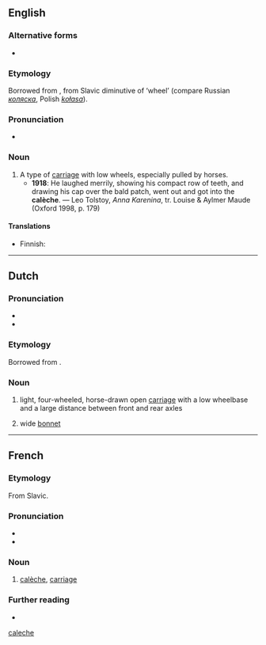 {{also|caleche}}
==English==

===Alternative forms===
* {{l|en|calash}}

===Etymology===
Borrowed from {{bor|en|fr|calèche|notext=1}}, from Slavic diminutive of ‘wheel’ (compare Russian ''[[коляска]]'', Polish ''[[kołasa]]'').

===Pronunciation===
* {{IPA|/kəˈlɛʃ/|lang=en}}

===Noun===
{{en-noun}}

# A type of [[carriage]] with low wheels, especially pulled by horses.
#* '''1918''': He laughed merrily, showing his compact row of teeth, and drawing his cap over the bald patch, went out and got into the '''calèche'''. — Leo Tolstoy, ''Anna Karenina'', tr. Louise & Aylmer Maude (Oxford 1998, p. 179)

====Translations====
{{trans-top|type of carriage}}
* Finnish: {{t+|fi|kiesit|p}}
{{trans-mid}}
{{trans-bottom}}

[[Category:English terms spelled with È|caleche]]

----

==Dutch==

===Pronunciation===
* {{IPA|lang=nl|/kaːˈlɛʃ/}}
* {{hyphenation|lang=nl|ca|lè|che}}

===Etymology===
Borrowed from {{bor|nl|fr|calèche|notext=1}}.

===Noun===
{{nl-noun|f|-s|-}}

# light, four-wheeled, horse-drawn open [[carriage]] with a low wheelbase and a large distance between front and rear axles
# {{lb|nl|historical}} wide [[bonnet]]

----

==French==

===Etymology===
From Slavic.

===Pronunciation===
* {{IPA|/ka.lɛʃ/|lang=fr}}
* {{audio|Fr-calèche.ogg|audio|lang=fr}}

===Noun===
{{fr-noun|f}}

# [[#English|calèche]], [[carriage]]

===Further reading===
* {{R:TLFi}}